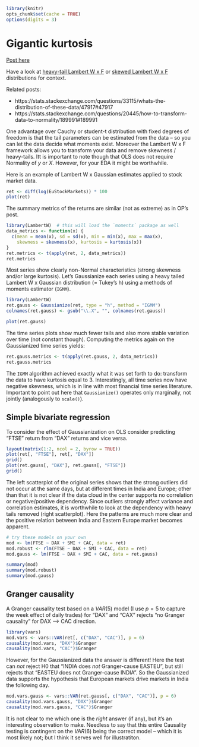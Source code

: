 <!--
%\VignetteEngine{knitr::knitr}
%\VignetteIndexEntry{LambertW Overview}
-->
```r
library(knitr)
opts_chunk$set(cache = TRUE)
options(digits = 3)

```


# Gigantic kurtosis

[Post here](https://stats.stackexchange.com/questions/34565/gigantic-kurtosis)

Have a look at [heavy-tail Lambert W x F](https://www.hindawi.com/journals/tswj/2015/909231/)
 or [skewed Lambert W x F ](http://projecteuclid.org/euclid.aoas/1318514301) distributions for context.

Related posts:

  * https://stats.stackexchange.com/questions/33115/whats-the-distribution-of-these-data/47917#47917
  * https://stats.stackexchange.com/questions/20445/how-to-transform-data-to-normality/189991#189991
  
One advantage over Cauchy or student-t distribution with fixed degrees of freedom is that
the tail parameters can be estimated from the data -- so you can let the data decide what 
moments exist.  Moreover the Lambert W x F framework allows you to transform your data and 
remove skewness / heavy-tails.   Itt is important to note though that OLS does not require 
Normality of $y$ or $X$.  However, for your EDA it might be worthwhile.

Here is an example of Lambert W x Gaussian estimates applied to stock market data.

```r
ret <- diff(log(EuStockMarkets)) * 100
plot(ret)
```

The summary metrics of the returns are similar (not as extreme) as in OP's post.
```r
library(LambertW)  # this will load the `moments` package as well
data_metrics <- function(x) {
  c(mean = mean(x), sd = sd(x), min = min(x), max = max(x), 
    skewness = skewness(x), kurtosis = kurtosis(x))
}
ret.metrics <- t(apply(ret, 2, data_metrics))
ret.metrics
```

Most series show clearly non-Normal characteristics (strong skewness and/or large kurtosis).  Let's Gaussianize each series using a heavy tailed 
Lambert W x Gaussian distribution (= Tukey's h) using a methods of moments
estimator (`IGMM`).
```r
library(LambertW)
ret.gauss <- Gaussianize(ret, type = "h", method = "IGMM")
colnames(ret.gauss) <- gsub("\\.X", "", colnames(ret.gauss))

plot(ret.gauss)
```

The time series plots show much fewer tails and also more stable variation over time (not constant though).  Computing the metrics again on the Gaussianized time series yields:

```r
ret.gauss.metrics <- t(apply(ret.gauss, 2, data_metrics))
ret.gauss.metrics
```

The `IGMM` algorithm achieved exactly what it was set forth to do: transform the data to have kurtosis equal to $3$. Interestingly, all time series now have negative skewness, which is in line with most financial time series literature.  Important to point out here that `Gaussianize()` operates only marginally, not jointly (analogously to `scale()`).


## Simple bivariate regression

To consider the effect of Gaussianization on OLS consider predicting "FTSE" return from "DAX" returns and vice versa.

```r
layout(matrix(1:2, ncol = 2, byrow = TRUE))
plot(ret[, "FTSE"], ret[, "DAX"])
grid()
plot(ret.gauss[, "DAX"], ret.gauss[, "FTSE"])
grid()
```
The left scatterplot of the original series shows that the strong outliers did not occur at the same days, but at different times in India and Europe; other than that it is not clear if the data cloud in the center supports no correlation or negative/positive dependency.  Since outliers strongly affect variance and correlation estimates, it is worthwhile to look at the dependency with heavy tails removed (right scatterplot).  Here the patterns are much more clear and the positive relation between India and Eastern Europe market becomes apparent.


```r
# try these models on your own
mod <- lm(FTSE ~ DAX + SMI + CAC, data = ret)
mod.robust <- rlm(FTSE ~ DAX + SMI + CAC, data = ret)
mod.gauss <- lm(FTSE ~ DAX + SMI + CAC, data = ret.gauss)

summary(mod)
summary(mod.robust)
summary(mod.gauss)
```

## Granger causality

A Granger causality test based on a  $VAR(5)$ model (I use $p = 5$ to capture the week effect of daily trades) for "DAX" and "CAX" rejects "no Granger causality" for DAX --> CAC direction.
```r
library(vars)
mod.vars <- vars::VAR(ret[, c("DAX", "CAC")], p = 6)
causality(mod.vars, "DAX")$Granger
causality(mod.vars, "CAC")$Granger

```

However, for the Gaussianized data the answer is different!  Here the test can *not* reject H0 that "INDIA does *not* Granger-cause EASTEU", but still rejects that "EASTEU does not Granger-cause INDIA".  So the Gaussianized data supports the hypothesis that European markets drive markets in India the following day.


```r
mod.vars.gauss <- vars::VAR(ret.gauss[, c("DAX", "CAC")], p = 6)
causality(mod.vars.gauss, "DAX")$Granger
causality(mod.vars.gauss, "CAC")$Granger
```


It is not clear to me which one is the *right* answer (if any), but it's an interesting observation to make.  Needless to say that this entire Causality testing is contingent on the $VAR(6)$ being the correct model -- which it is most likely not; but I think it serves well for illustratiton.
